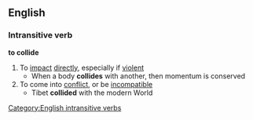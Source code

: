 ==English==
===Intransitive verb===
'''to collide'''
#To [[impact]] [[directly]], especially if [[violent]]
#* When a body '''collides''' with another, then momentum is conserved
#To come into [[conflict]], or be [[incompatible]]
#* Tibet '''collided''' with the modern World
[[Category:English intransitive verbs]]